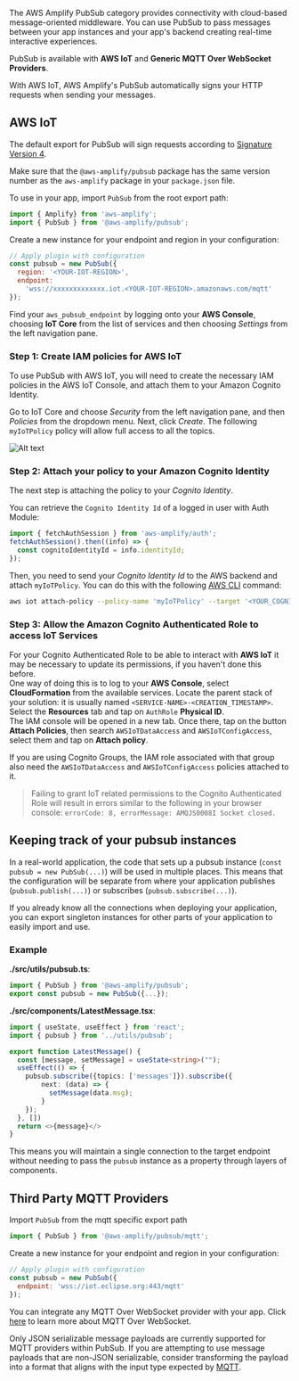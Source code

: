 The AWS Amplify PubSub category provides connectivity with cloud-based message-oriented middleware. You can use PubSub to pass messages between your app instances and your app's backend creating real-time interactive experiences.

PubSub is available with **AWS IoT** and **Generic MQTT Over WebSocket Providers**.

<Callout>
  With AWS IoT, AWS Amplify's PubSub automatically signs your HTTP requests when sending your messages.
</Callout>

## AWS IoT

The default export for PubSub will sign requests according to [Signature Version 4](https://docs.aws.amazon.com/general/latest/gr/signature-version-4.html).

<Callout>

Make sure that the `@aws-amplify/pubsub` package has the same version number as the `aws-amplify` package in your `package.json` file. 

</Callout>

To use in your app, import `PubSub` from the root export path:

```javascript
import { Amplify} from 'aws-amplify';
import { PubSub } from '@aws-amplify/pubsub';
```

Create a new instance for your endpoint and region in your configuration:

```javascript
// Apply plugin with configuration
const pubsub = new PubSub({
  region: '<YOUR-IOT-REGION>',
  endpoint:
    'wss://xxxxxxxxxxxxx.iot.<YOUR-IOT-REGION>.amazonaws.com/mqtt'
});
```

Find your `aws_pubsub_endpoint` by logging onto your **AWS Console**, choosing **IoT Core** from the list of services and then choosing _Settings_ from the left navigation pane.

### Step 1: Create IAM policies for AWS IoT

To use PubSub with AWS IoT, you will need to create the necessary IAM policies in the AWS IoT Console, and attach them to your Amazon Cognito Identity.

Go to IoT Core and choose _Security_ from the left navigation pane, and then _Policies_ from the dropdown menu. Next, click _Create_. The following `myIoTPolicy` policy will allow full access to all the topics.

![Alt text](/images/create-iot-policy.png)

### Step 2: Attach your policy to your Amazon Cognito Identity

The next step is attaching the policy to your _Cognito Identity_.

You can retrieve the `Cognito Identity Id` of a logged in user with Auth Module:

```javascript
import { fetchAuthSession } from 'aws-amplify/auth';
fetchAuthSession().then((info) => {
  const cognitoIdentityId = info.identityId;
});
```

Then, you need to send your _Cognito Identity Id_ to the AWS backend and attach `myIoTPolicy`. You can do this with the following [AWS CLI](https://aws.amazon.com/cli/) command:

```bash
aws iot attach-policy --policy-name 'myIoTPolicy' --target '<YOUR_COGNITO_IDENTITY_ID>'
```

### Step 3: Allow the Amazon Cognito Authenticated Role to access IoT Services

For your Cognito Authenticated Role to be able to interact with **AWS IoT** it may be necessary to update its permissions, if you haven't done this before.  
One way of doing this is to log to your **AWS Console**, select **CloudFormation** from the available services. Locate the parent stack of your solution: it is usually named `<SERVICE-NAME>-<CREATION_TIMESTAMP>`.  
Select the **Resources** tab and tap on `AuthRole` **Physical ID**.  
The IAM console will be opened in a new tab. Once there, tap on the button **Attach Policies**, then search `AWSIoTDataAccess` and `AWSIoTConfigAccess`, select them and tap on **Attach policy**.

If you are using Cognito Groups, the IAM role associated with that group also need the `AWSIoTDataAccess` and `AWSIoTConfigAccess` policies attached to it.

> Failing to grant IoT related permissions to the Cognito Authenticated Role will result in errors similar to the following in your browser console: `errorCode: 8, errorMessage: AMQJS0008I Socket closed.`

## Keeping track of your pubsub instances

In a real-world application, the code that sets up a pubsub instance (`const pubsub = new PubSub(...)`) will be used in multiple places. This means that the configuration will be separate from where your application publishes (`pubsub.publish(...)`) or subscribes (`pubsub.subscribe(...)`).

If you already know all the connections when deploying your application, you can export singleton instances for other parts of your application to easily import and use.

### Example
**./src/utils/pubsub.ts**:
```ts
import { PubSub } from '@aws-amplify/pubsub';
export const pubsub = new PubSub({...});
```

**./src/components/LatestMessage.tsx**:
```ts
import { useState, useEffect } from 'react';
import { pubsub } from '../utils/pubsub';

export function LatestMessage() {
  const [message, setMessage] = useState<string>("");
  useEffect(() => {
    pubsub.subscribe({topics: ['messages']}).subscribe({
        next: (data) => {
          setMessage(data.msg);
        }
    });
  }, [])
  return <>{message}</>
}
```

This means you will maintain a single connection to the target endpoint without needing to pass the `pubsub` instance as a property through layers of components.

## Third Party MQTT Providers

Import `PubSub` from the mqtt specific export path

```javascript
import { PubSub } from '@aws-amplify/pubsub/mqtt';
```

Create a new instance for your endpoint and region in your configuration:

```javascript
// Apply plugin with configuration
const pubsub = new PubSub({
  endpoint: 'wss://iot.eclipse.org:443/mqtt'
});
```

You can integrate any MQTT Over WebSocket provider with your app. Click [here](https://docs.aws.amazon.com/iot/latest/developerguide/protocols.html#mqtt-ws) to learn more about MQTT Over WebSocket.

<Callout>

Only JSON serializable message payloads are currently supported for MQTT providers within PubSub.  If you are attempting to use message payloads that are non-JSON serializable, consider transforming the payload into a format that aligns with the input type expected by 
[MQTT](https://docs.aws.amazon.com/iot/latest/developerguide/mqtt.html).

</Callout>
